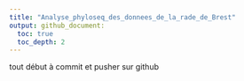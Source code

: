 ```yaml
---
title: "Analyse_phyloseq_des_donnees_de_la_rade_de_Brest"
output: github_document:
  toc: true
  toc_depth: 2
---
```


tout début à commit et pusher sur github
